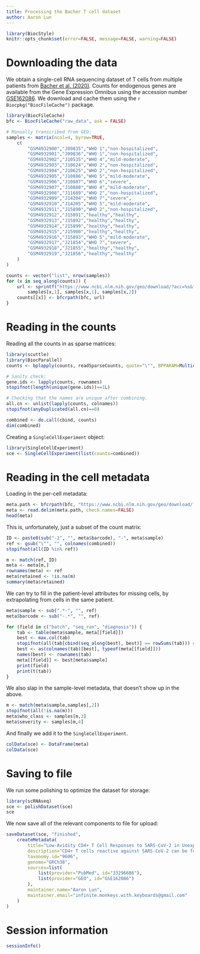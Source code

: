 ```yaml
---
title: Processing the Bacher T cell dataset
author: Aaron Lun
---
```


```r
library(BiocStyle)
knitr::opts_chunk$set(error=FALSE, message=FALSE, warning=FALSE)
```

# Downloading the data

We obtain a single-cell RNA sequencing dataset of T cells from multiple patients from [Bacher et al. (2020)](https://doi.org/10.1016/j.immuni.2020.11.016).
Counts for endogenous genes are available from the Gene Expression Omnibus
using the accession number [GSE162086](https://www.ncbi.nlm.nih.gov/geo/query/acc.cgi?acc=GSE162086).
We download and cache them using the `r Biocpkg("BiocFileCache")` package.

```r
library(BiocFileCache)
bfc <- BiocFileCache("raw_data", ask = FALSE)

# Manually transcribed from GEO:
samples <- matrix(ncol=4, byrow=TRUE, 
    c(
        "GSM4932900","J09835","WHO 1","non-hospitalized",
        "GSM4932901","J09836","WHO 1","non-hospitalized",
        "GSM4932902","J10535","WHO 4","mild-moderate",
        "GSM4932903","J10624","WHO 2","non-hospitalized",
        "GSM4932904","J10625","WHO 2","non-hospitalized",
        "GSM4932905","J10886","WHO 5","mild-moderate",
        "GSM4932906","J10887","WHO 6","severe",
        "GSM4932907","J10888","WHO 4","mild-moderate",
        "GSM4932908","J11689","WHO 2","non-hospitalized",
        "GSM4932909","J14204","WHO 7","severe",
        "GSM4932910","J14205","WHO 5","mild-moderate",
        "GSM4932911","J15890","WHO 2","non-hospitalized",
        "GSM4932912","J15891","healthy","healthy",
        "GSM4932913","J15892","healthy","healthy",
        "GSM4932914","J15899","healthy","healthy",
        "GSM4932915","J15900","healthy","healthy",
        "GSM4932916","J15893","WHO 5","mild-moderate",
        "GSM4932917","J21854","WHO 7","severe",
        "GSM4932918","J21855","healthy","healthy",
        "GSM4932919","J21856","healthy","healthy"
    )
)

counts <- vector("list", nrow(samples))
for (x in seq_along(counts)) {
    url <- sprintf("https://www.ncbi.nlm.nih.gov/geo/download/?acc=%s&format=file&file=%s%%5F%s%%5Fcounts%%2Etsv%%2Egz", 
        samples[x,1], samples[x,1], samples[x,2])
    counts[[x]] <- bfcrpath(bfc, url) 
}
```

# Reading in the counts

Reading all the counts in as sparse matrices:

```r
library(scuttle)
library(BiocParallel)
counts <- bplapply(counts, readSparseCounts, quote="\"", BPPARAM=MulticoreParam())

# Sanity check:
gene.ids <- lapply(counts, rownames)
stopifnot(length(unique(gene.ids))==1L)

# Checking that the names are unique after combining.
all.cn <- unlist(lapply(counts, colnames))
stopifnot(anyDuplicated(all.cn)==0)

combined <- do.call(cbind, counts)
dim(combined)
```

Creating a `SingleCellExperiment` object:

```r
library(SingleCellExperiment)
sce <- SingleCellExperiment(list(counts=combined))
```

# Reading in the cell metadata

Loading in the per-cell metadata:

```r
meta.path <- bfcrpath(bfc, "https://www.ncbi.nlm.nih.gov/geo/download/?acc=GSE162086&format=file&file=GSE162086%5Fseurat%5Fmetadata%2Etsv%2Egz")
meta <- read.delim(meta.path, check.names=FALSE)
head(meta)
```

This is, unfortunately, just a subset of the count matrix:

```r
ID <- paste0(sub("-1", "", meta$barcode), "-", meta$sample)
ref <- gsub("\"", "", colnames(combined))
stopifnot(all(ID %in% ref))

m <- match(ref, ID)
meta <- meta[m,]
rownames(meta) <- ref
meta$retained <- !is.na(m)
summary(meta$retained)
```

We can try to fill in the patient-level attributes for missing cells, by extrapolating from cells in the same patient.

```r
meta$sample <- sub(".*-", "", ref)
meta$barcode <- sub("-.*", "", ref)

for (field in c("batch", "seq_run", "diagnosis")) {
    tab <- table(meta$sample, meta[[field]])
    best <- max.col(tab)
    stopifnot(all(tab[cbind(seq_along(best), best)] == rowSums(tab))) # Checking that there's only one option here.
    best <- as(colnames(tab)[best], typeof(meta[[field]]))
    names(best) <- rownames(tab)
    meta[[field]] <- best[meta$sample]
    print(field)
    print(t(tab))
}
```

We also slap in the sample-level metadata, that doesn't show up in the above.

```r
m <- match(meta$sample,samples[,2])
stopifnot(all(!is.na(m)))
meta$who_class <- samples[m,3]
meta$severity <- samples[m,4]
```

And finally we add it to the `SingleCellExperiment`.

```r
colData(sce) <- DataFrame(meta)
colData(sce)
```

# Saving to file 

We run some polishing to optimize the dataset for storage:

```r
library(scRNAseq)
sce <- polishDataset(sce)
sce
```
 
We now save all of the relevant components to file for upload:

```r
saveDataset(sce, "finished",
    createMetadata(
        title="Low-Avidity CD4+ T Cell Responses to SARS-CoV-2 in Unexposed Individuals and Humans with Severe COVID-19",
        description="CD4+ T cells reactive against SARS-CoV-2 can be found in unexposed individuals, and these are suggested to arise in response to common cold coronavirus (CCCoV) infection. Here, we utilized SARS-CoV-2-reactive CD4+ T cell enrichment to examine the antigen avidity and clonality of these cells, as well as the relative contribution of CCCoV cross-reactivity. SARS-CoV-2-reactive CD4+ memory T cells were present in virtually all unexposed individuals examined, displaying low functional avidity and multiple, highly variable cross-reactivities that were not restricted to CCCoVs. SARS-CoV-2-reactive CD4+ T cells from COVID-19 patients lacked cross-reactivity to CCCoVs, irrespective of strong memory T cell responses against CCCoV in all donors analyzed. In severe but not mild COVID-19, SARS-CoV-2-specific T cells displayed low functional avidity and clonality, despite increased frequencies. Our findings identify low-avidity CD4+ T cell responses as a hallmark of severe COVID-19 and argue against a protective role for CCCoV-reactive T cells in SARS-CoV-2 infection.",
        taxonomy.id="9606",
        genome="GRCh38",
        sources=list(
            list(provider="PubMed", id="33296686"),
            list(provider="GEO", id="GSE162086")
        ),
        maintainer.name="Aaron Lun",
        maintainer.email="infinite.monkeys.with.keyboards@gmail.com"
    )
)
```

# Session information

```r
sessionInfo()
```
